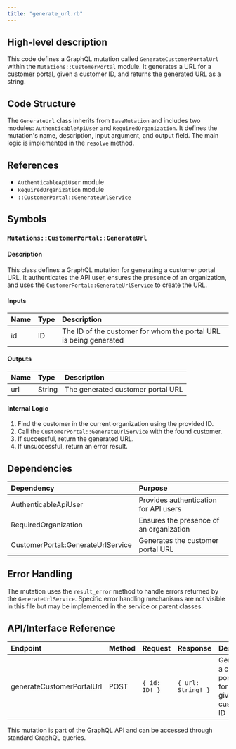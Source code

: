 ```yaml
---
title: "generate_url.rb"
---
```


## High-level description
This code defines a GraphQL mutation called `GenerateCustomerPortalUrl` within the `Mutations::CustomerPortal` module. It generates a URL for a customer portal, given a customer ID, and returns the generated URL as a string.

## Code Structure
The `GenerateUrl` class inherits from `BaseMutation` and includes two modules: `AuthenticableApiUser` and `RequiredOrganization`. It defines the mutation's name, description, input argument, and output field. The main logic is implemented in the `resolve` method.

## References
- `AuthenticableApiUser` module
- `RequiredOrganization` module
- `::CustomerPortal::GenerateUrlService`

## Symbols

### `Mutations::CustomerPortal::GenerateUrl`
#### Description
This class defines a GraphQL mutation for generating a customer portal URL. It authenticates the API user, ensures the presence of an organization, and uses the `CustomerPortal::GenerateUrlService` to create the URL.

#### Inputs
| Name | Type | Description |
|:-----|:-----|:------------|
| id | ID | The ID of the customer for whom the portal URL is being generated |

#### Outputs
| Name | Type | Description |
|:-----|:-----|:------------|
| url | String | The generated customer portal URL |

#### Internal Logic
1. Find the customer in the current organization using the provided ID.
2. Call the `CustomerPortal::GenerateUrlService` with the found customer.
3. If successful, return the generated URL.
4. If unsuccessful, return an error result.

## Dependencies
| Dependency | Purpose |
|:-----------|:--------|
| AuthenticableApiUser | Provides authentication for API users |
| RequiredOrganization | Ensures the presence of an organization |
| CustomerPortal::GenerateUrlService | Generates the customer portal URL |

## Error Handling
The mutation uses the `result_error` method to handle errors returned by the `GenerateUrlService`. Specific error handling mechanisms are not visible in this file but may be implemented in the service or parent classes.

## API/Interface Reference
| Endpoint | Method | Request | Response | Description |
|:---------|:-------|:--------|:---------|:------------|
| generateCustomerPortalUrl | POST | `{ id: ID! }` | `{ url: String! }` | Generates a customer portal URL for the given customer ID |

This mutation is part of the GraphQL API and can be accessed through standard GraphQL queries.
